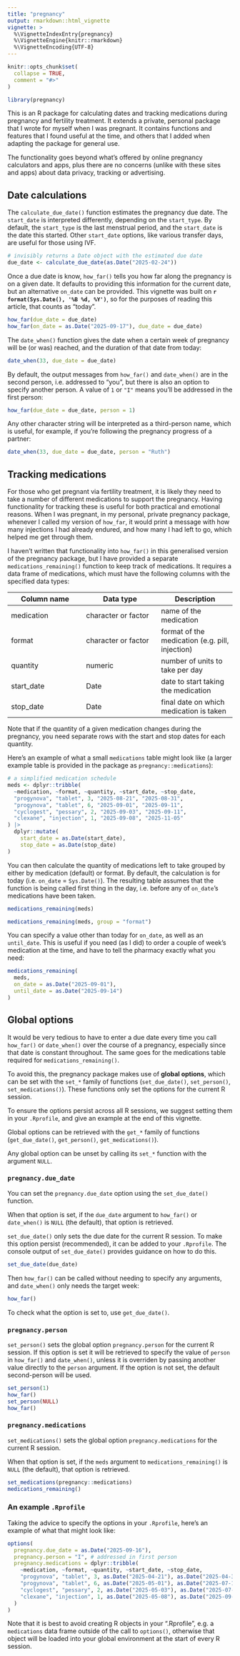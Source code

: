```yaml
---
title: "pregnancy"
output: rmarkdown::html_vignette
vignette: >
  %\VignetteIndexEntry{pregnancy}
  %\VignetteEngine{knitr::rmarkdown}
  %\VignetteEncoding{UTF-8}
---
```


```r
knitr::opts_chunk$set(
  collapse = TRUE,
  comment = "#>"
)
```

```r
library(pregnancy)
```

This is an R package for calculating dates and tracking medications during pregnancy and fertility treatment. It extends a private, personal package that I wrote for myself when I was pregnant. It contains functions and features that I found useful at the time, and others that I added when adapting the package for general use.

The functionality goes beyond what's offered by online pregnancy calculators and apps, plus there are no concerns (unlike with these sites and apps) about data privacy, tracking or advertising.

## Date calculations

The `calculate_due_date()` function estimates the pregnancy due date. The `start_date` is interpreted differently, depending on the `start_type`. By default, the `start_type` is the last menstrual period, and the `start_date` is the date this started. Other `start_date` options, like various transfer days, are useful for those using IVF.

```r
# invisibly returns a Date object with the estimated due date
due_date <- calculate_due_date(as.Date("2025-02-24"))
```

Once a due date is know, `how_far()` tells you how far along the pregnancy is on a given date. It defaults to providing this information for the current date, but an alternative `on_date` can be provided. This vignette was built on **`r format(Sys.Date(), '%B %d, %Y')`**, so for the purposes of reading this article, that counts as "today".

```r
how_far(due_date = due_date)
how_far(on_date = as.Date("2025-09-17"), due_date = due_date)
```

The `date_when()` function gives the date when a certain week of pregnancy will be (or was) reached, and the duration of that date from today:

```r
date_when(33, due_date = due_date)
```

By default, the output messages from `how_far()` and `date_when()` are in the second person, i.e. addressed to "you", but there is also an option to specify another person. A value of `1` or `"I"` means you'll be addressed in the first person:

```r
how_far(due_date = due_date, person = 1)
```

Any other character string will be interpreted as a third-person name, which is useful, for example, if you're following the pregnancy progress of a partner:

```r
date_when(33, due_date = due_date, person = "Ruth")
```

## Tracking medications

For those who get pregnant via fertility treatment, it is likely they need to take a number of different medications to support the pregnancy. Having functionality for tracking these is useful for both practical and emotional reasons. When I was pregnant, in my personal, private pregnancy package, whenever I called my version of `how_far`, it would print a message with how many injections I had already endured, and how many I had left to go, which helped me get through them.

I haven't written that functionality into `how_far()` in this generalised version of the pregnancy package, but I have provided a separate `medications_remaining()` function to keep track of medications. It requires a data frame of medications, which must have the following columns with the specified data types:

| Column name | Data type | Description |
|----|----|----|
| medication | character or factor | name of the medication |
| format | character or factor | format of the medication (e.g. pill, injection) |
| quantity | numeric | number of units to take per day |
| start_date | Date | date to start taking the medication |
| stop_date | Date | final date on which medication is taken |

Note that if the quantity of a given medication changes during the pregnancy, 
you need separate rows with the start and stop dates for each quantity.

Here's an example of what a small `medications` table might look like 
(a larger example table is provided in the package as `pregnancy::medications`):

```r
# a simplified medication schedule
meds <- dplyr::tribble(
  ~medication, ~format, ~quantity, ~start_date, ~stop_date,
  "progynova", "tablet", 3, "2025-08-21", "2025-08-31",
  "progynova", "tablet", 6, "2025-09-01", "2025-09-11",
  "cyclogest", "pessary", 2, "2025-09-03", "2025-09-11",
  "clexane", "injection", 1, "2025-09-08", "2025-11-05"
) |> 
  dplyr::mutate(
    start_date = as.Date(start_date),
    stop_date = as.Date(stop_date)
)
```

You can then calculate the quantity of medications left to take grouped by either by medication (default) or format. By default, the calculation is for today (i.e. `on_date` = `Sys.Date()`). The resulting table assumes that the function is being called first thing in the day, i.e. before any of `on_date`'s medications have been taken. 

```r
medications_remaining(meds)
```

```r
medications_remaining(meds, group = "format")
```

You can specify a value other than today for `on_date`, as well as an `until_date`.
This is useful if you need (as I did) to order a couple of week's medication at the time,
and have to tell the pharmacy exactly what you need:

```r
medications_remaining(
  meds, 
  on_date = as.Date("2025-09-01"), 
  until_date = as.Date("2025-09-14")
)
```

## Global options

It would be very tedious to have to enter a due date every time you call `how_far()` or `date_when()` over the course of a pregnancy, especially since that date is constant throughout. The same goes for the medications table required for `medications_remaining()`.

To avoid this, the pregnancy package makes use of **global options**, which can be set with the `set_*` family of functions (`set_due_date()`, `set_person()`, `set_medications()`). 
These functions only set the options for the current R session. 

To ensure the options persist across all R sessions, we suggest setting them in your `.Rprofile`, and give an example at the end of this vignette.

Global options can be retrieved with the `get_*` family of functions (`get_due_date()`, `get_person()`, `get_medications()`).

Any global option can be unset by calling its `set_*` function with the argument `NULL`.

### `pregnancy.due_date`

You can set the `pregnancy.due_date` option using the `set_due_date()` function.

When that option is set, if the `due_date` argument to `how_far()` or `date_when()` is `NULL` (the default), that option is retrieved.

`set_due_date()` only sets the due date for the current R session. To make this option persist (recommended), it can be added to your `.Rprofile`. The console output of `set_due_date()` provides guidance on how to do this.

```r
set_due_date(due_date)
```

Then `how_far()` can be called without needing to specify any arguments, and `date_when()` only needs the target week:

```r
how_far()
```

To check what the option is set to, use `get_due_date()`.

### `pregnancy.person`

`set_person()` sets the global option `pregnancy.person` for the current R session. 
If this option is set it will be retrieved to specify the value of `person` in `how_far()` and `date_when()`, 
unless it is overriden by passing another value directly to the `person` argument. If the option is not set, the default second-person will be used.

```r
set_person(1)
how_far()
set_person(NULL)
how_far()
```

### `pregnancy.medications`

`set_medications()` sets the global option `pregnancy.medications` for the current R session. 

When that option is set, if the `meds` argument to `medications_remaining()` is `NULL` (the default), that option is retrieved.

```r
set_medications(pregnancy::medications)
medications_remaining()
```

### An example `.Rprofile`

Taking the advice to specify the options in your `.Rprofile`, here's an example of what that might look like:

``` r
options(
  pregnancy.due_date = as.Date("2025-09-16"),
  pregnancy.person = "I", # addressed in first person
  pregnancy.medications = dplyr::tribble(
    ~medication, ~format, ~quantity, ~start_date, ~stop_date,
    "progynova", "tablet", 3, as.Date("2025-04-21"), as.Date("2025-04-30"),
    "progynova", "tablet", 6, as.Date("2025-05-01"), as.Date("2025-07-11"),
    "cyclogest", "pessary", 2, as.Date("2025-05-03"), as.Date("2025-07-11"),
    "clexane", "injection", 1, as.Date("2025-05-08"), as.Date("2025-09-05")
  )
)
```

Note that it is best to avoid creating R objects in your ".Rprofile", e.g. a `medications` data frame outside of the call to `options()`, otherwise that object will be loaded into your global environment at the start of every R session.